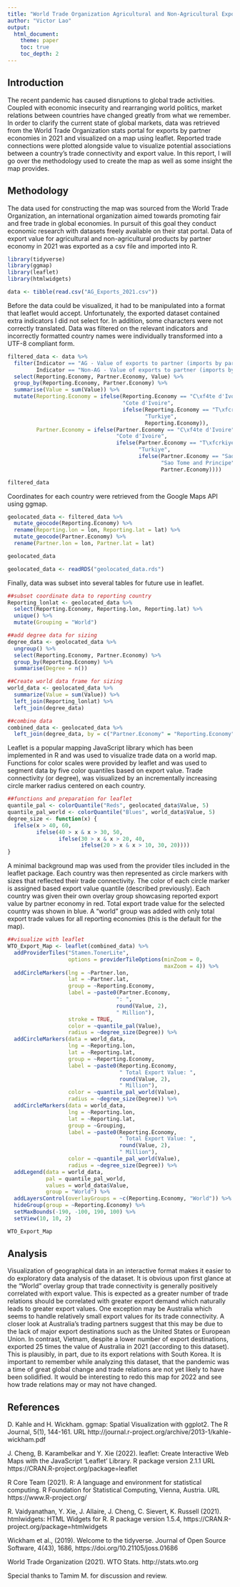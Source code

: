 ```yaml
---
title: "World Trade Organization Agricultural and Non-Agricultural Export Data for 2021 Visualized Using Leaflet"
author: "Victor Lao"
output: 
  html_document:
    theme: paper
    toc: true
    toc_depth: 2
---
```


## Introduction

The recent pandemic has caused disruptions to global trade activities. Coupled with economic insecurity and rearranging world politics, market relations between countries have changed greatly from what we remember. In order to clarify the current state of global markets, data was retrieved from the World Trade Organization stats portal for exports by partner economies in 2021 and visualized on a map using leaflet. Reported trade connections were plotted alongside value to visualize potential associations between a country's trade connectivity and export value. In this report, I will go over the methodology used to create the map as well as some insight the map provides.

## Methodology

The data used for constructing the map was sourced from the World Trade Organization, an international organization aimed towards promoting fair and free trade in global economies. In pursuit of this goal they conduct economic research with datasets freely available on their stat portal. Data of export value for agricultural and non-agricultural products by partner economy in 2021 was exported as a csv file and imported into R.

```r
library(tidyverse)
library(ggmap)
library(leaflet)
library(htmlwidgets)

data <- tibble(read.csv("AG_Exports_2021.csv"))
```


Before the data could be visualized, it had to be manipulated into a format that leaflet would accept. Unfortunately, the exported dataset contained extra indicators I did not select for. In addition, some characters were not correctly translated. Data was filtered on the relevant indicators and incorrectly formatted country names were individually transformed into a UTF-8 compliant form.
```r
filtered_data <- data %>%
  filter(Indicator == "AG - Value of exports to partner (imports by partner)" |
         Indicator == "Non-AG - Value of exports to partner (imports by partner)") %>%
  select(Reporting.Economy, Partner.Economy, Value) %>%
  group_by(Reporting.Economy, Partner.Economy) %>%
  summarise(Value = sum(Value)) %>%
  mutate(Reporting.Economy = ifelse(Reporting.Economy == "C\xf4te d'Ivoire",
                                    "Cote d'Ivoire",
                                    ifelse(Reporting.Economy == "T\xfcrkiye",
                                           "Turkiye",
                                           Reporting.Economy)),
         Partner.Economy = ifelse(Partner.Economy == "C\xf4te d'Ivoire",
                                  "Cote d'Ivoire",
                                  ifelse(Partner.Economy == "T\xfcrkiye",
                                         "Turkiye",
                                         ifelse(Partner.Economy == "Sao Tom\xe9 and Principe",
                                                "Sao Tome and Principe",
                                                Partner.Economy))))
```
```r
filtered_data
```

Coordinates for each country were retrieved from the Google Maps API using ggmap.
```r
geolocated_data <- filtered_data %>%
  mutate_geocode(Reporting.Economy) %>%
  rename(Reporting.lon = lon, Reporting.lat = lat) %>%
  mutate_geocode(Partner.Economy) %>%
  rename(Partner.lon = lon, Partner.lat = lat)

geolocated_data
```

```r
geolocated_data <- readRDS("geolocated_data.rds")
```

Finally, data was subset into several tables for future use in leaflet.
```r
##subset coordinate data to reporting country
Reporting_lonlat <- geolocated_data %>%
  select(Reporting.Economy, Reporting.lon, Reporting.lat) %>%
  unique() %>%
  mutate(Grouping = "World")

##add degree data for sizing
degree_data <- geolocated_data %>%
  ungroup() %>%
  select(Reporting.Economy, Partner.Economy) %>%
  group_by(Reporting.Economy) %>%
  summarise(Degree = n())

##Create world data frame for sizing
world_data <- geolocated_data %>%
  summarize(Value = sum(Value)) %>%
  left_join(Reporting_lonlat) %>%
  left_join(degree_data)

##combine data
combined_data <- geolocated_data %>%
  left_join(degree_data, by = c("Partner.Economy" = "Reporting.Economy"))
```

Leaflet is a popular mapping JavaScript library which has been implemented in R and was used to visualize trade data on a world map. Functions for color scales were provided by leaflet and was used to segment data by five color quantiles based on export value. Trade connectivity (or degree), was visualized by an incrementally increasing circle marker radius centered on each country.
```r
##functions and preparation for leaflet
quantile_pal <- colorQuantile("Reds", geolocated_data$Value, 5)
quantile_pal_world <- colorQuantile("Blues", world_data$Value, 5)
degree_size <- function(x) {
  ifelse(x > 40, 60,
         ifelse(40 > x & x > 30, 50,
                ifelse(30 > x & x > 20, 40,
                       ifelse(20 > x & x > 10, 30, 20))))
}
```
A minimal background map was used from the provider tiles included in the leaflet package. Each country was then represented as circle markers with sizes that reflected their trade connectivity. The color of each circle marker is assigned based export value quantile (described previously). Each country was given their own overlay group showcasing reported export value by partner economy in red. Total export trade value for the selected country was shown in blue. A "world" group was added with only total export trade values for all reporting economies (this is the default for the map).
```r
##visualize with leaflet
WTO_Export_Map <- leaflet(combined_data) %>%
  addProviderTiles("Stamen.TonerLite",
                   options = providerTileOptions(minZoom = 0,
                                                 maxZoom = 4)) %>%
  addCircleMarkers(lng = ~Partner.lon,
                   lat = ~Partner.lat,
                   group = ~Reporting.Economy,
                   label = ~paste0(Partner.Economy,
                                  ": ",
                                  round(Value, 2),
                                  " Million"),
                   stroke = TRUE,
                   color = ~quantile_pal(Value),
                   radius = ~degree_size(Degree)) %>%
  addCircleMarkers(data = world_data,
                   lng = ~Reporting.lon,
                   lat = ~Reporting.lat,
                   group = ~Reporting.Economy,
                   label = ~paste0(Reporting.Economy,
                                   " Total Export Value: ",
                                   round(Value, 2),
                                   " Million"),
                   color = ~quantile_pal_world(Value),
                   radius = ~degree_size(Degree)) %>%
  addCircleMarkers(data = world_data,
                   lng = ~Reporting.lon,
                   lat = ~Reporting.lat,
                   group = ~Grouping,
                   label = ~paste0(Reporting.Economy,
                                   " Total Export Value: ",
                                   round(Value, 2),
                                   " Million"),
                   color = ~quantile_pal_world(Value),
                   radius = ~degree_size(Degree)) %>%
  addLegend(data = world_data,
            pal = quantile_pal_world, 
            values = world_data$Value,
            group = "World") %>%
  addLayersControl(overlayGroups = ~c(Reporting.Economy, "World")) %>%
  hideGroup(group = ~Reporting.Economy) %>%
  setMaxBounds(-190, -100, 190, 100) %>%
  setView(10, 10, 2)
```

```r
WTO_Export_Map
```

## Analysis

Visualization of geographical data in an interactive format makes it easier to do exploratory data analysis of the dataset. It is obvious upon first glance at the "World" overlay group that trade connectivity is generally positively correlated with export value. This is expected as a greater number of trade relations should be correlated with greater export demand which naturally leads to greater export values. One exception may be Australia which seems to handle relatively small export values for its trade connectivity. A closer look at Australia's trading partners suggest that this may be due to the lack of major export destinations such as the United States or European Union. In contrast, Vietnam, despite a lower number of export destinations, exported 25 times the value of Australia in 2021 (according to this dataset). This is plausibly, in part, due to its export relations with South Korea. It is important to remember while analyzing this dataset, that the pandemic was a time of great global change and trade relations are not yet likely to have been solidified. It would be interesting to redo this map for 2022 and see how trade relations may or may not have changed.

## References

D. Kahle and H. Wickham. ggmap: Spatial Visualization with ggplot2. The R Journal, 5(1), 144-161. URL http://journal.r-project.org/archive/2013-1/kahle-wickham.pdf

J. Cheng, B. Karambelkar and Y. Xie (2022). leaflet: Create Interactive Web Maps with the JavaScript 'Leaflet' Library. R package version 2.1.1 URL https://CRAN.R-project.org/package=leaflet

R Core Team (2021). R: A language and environment for statistical computing. R Foundation for Statistical Computing, Vienna, Austria. URL https://www.R-project.org/

R. Vaidyanathan, Y. Xie, J. Allaire, J. Cheng, C. Sievert, K. Russell (2021). htmlwidgets: HTML Widgets for R. R
package version 1.5.4, https://CRAN.R-project.org/package=htmlwidgets

Wickham et al., (2019). Welcome to the tidyverse. Journal of Open Source Software, 4(43), 1686, https://doi.org/10.21105/joss.01686

World Trade Organization (2021). WTO Stats. http://stats.wto.org

Special thanks to Tamim M. for discussion and review.